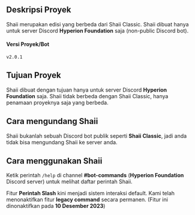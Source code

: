 ## Deskripsi Proyek
Shaii merupakan edisi yang berbeda dari Shaii Classic. Shaii dibuat hanya untuk server Discord **Hyperion Foundation** saja (non-public Discord bot).

#### Versi Proyek/Bot
`v2.0.1`

## Tujuan Proyek
Shaii dibuat dengan tujuan hanya untuk server Discord **Hyperion Foundation** saja. Shaii tidak berbeda dengan Shaii Classic, hanya penamaan proyeknya saja yang berbeda.

## Cara mengundang Shaii
Shaii bukanlah sebuah Discord bot publik seperti **Shaii Classic**, jadi anda tidak bisa mengundang Shaii ke server anda.

## Cara menggunakan Shaii
Ketik perintah `/help` di channel **#bot-commands** (**Hyperion Foundation** Discord server) untuk melihat daftar perintah Shaii.

Fitur **Perintah Slash** kini menjadi sistem interaksi default. Kami telah menonaktifkan fitur **legacy command** secara permanen. (Fitur ini dinonaktifkan pada **10 Desember 2023**)
